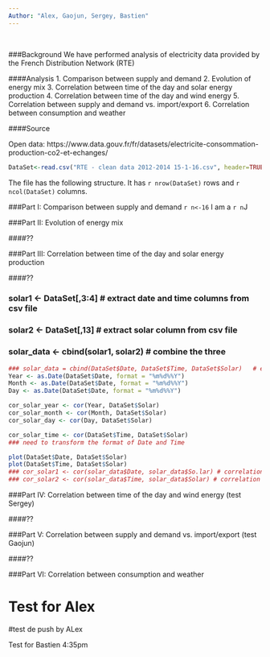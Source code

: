 ```yaml
---
Author: "Alex, Gaojun, Sergey, Bastien"
---
```


<br>

###Background
We have performed analysis of electricity data provided by the French Distribution Network (RTE)

####Analysis
1. Comparison between supply and demand
2. Evolution of energy mix
3. Correlation between time of the day and solar energy production 
4. Correlation between time of the day and wind energy
5. Correlation between supply and demand vs. import/export
6. Correlation between consumption and weather

####Source

Open data: https://www.data.gouv.fr/fr/datasets/electricite-consommation-production-co2-et-echanges/

```r
DataSet<-read.csv("RTE - clean data 2012-2014 15-1-16.csv", header=TRUE)
```
The file has the following structure. It has `r nrow(DataSet)` rows and `r ncol(DataSet)` columns.

###Part I: Comparison between supply and demand
`r n<-16`
I am a `r n`J



###Part II: Evolution of energy mix

####??

###Part III: Correlation between time of the day and solar energy production

####??

### solar1 <- DataSet[,3:4]    # extract date and time columns from csv file
### solar2 <- DataSet[,13]     # extract solar column from csv file
### solar_data <- cbind(solar1, solar2)  # combine the three 


```r
### solar_data = cbind(DataSet$Date, DataSet$Time, DataSet$Solar)   # extract data
Year <- as.Date(DataSet$Date, format = "%m%d%%Y")
Month <- as.Date(DataSet$Date, format = "%m%d%%Y")
Day <- as.Date(DataSet$Date, format = "%m%d%%Y")

cor_solar_year <- cor(Year, DataSet$Solar)
cor_solar_month <- cor(Month, DataSet$Solar)
cor_solar_day <- cor(Day, DataSet$Solar)

cor_solar_time <- cor(DataSet$Time, DataSet$Solar)  
### need to transform the format of Date and Time

plot(DataSet$Date, DataSet$Solar)
plot(DataSet$Time, DataSet$Solar)
### cor_solar1 <- cor(solar_data$Date, solar_data$So.lar) # correlation between date and solar
### cor_solar2 <- cor(solar_data$Time, solar_data$Solar) # correlation between time and solar

```

###Part IV: Correlation between time of the day and wind energy (test Sergey)

####??

###Part V: Correlation between supply and demand vs. import/export (test Gaojun)

####??

###Part VI: Correlation between consumption and weather

Test for Alex
=======
#test de push by ALex

Test for Bastien 4:35pm
